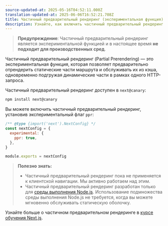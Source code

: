 ```yaml
---
source-updated-at: 2025-05-16T04:52:11.000Z
translation-updated-at: 2025-06-06T16:52:21.708Z
title: Частичный предварительный рендеринг (экспериментальная функция)
description: Узнайте, как включить частичный предварительный рендеринг (экспериментальная функция) в Next.js 14.
---
```


> **Предупреждение**: Частичный предварительный рендеринг является экспериментальной функцией и в настоящее время **не подходит для производственных сред**.

Частичный предварительный рендеринг (Partial Prerendering) — это экспериментальная функция, которая позволяет предварительно отрендерить статические части маршрута и обслуживать их из кэша, одновременно подгружая динамические части в рамках одного HTTP-запроса.

Частичный предварительный рендеринг доступен в `next@canary`:

```bash filename="Terminal"
npm install next@canary
```

Вы можете включить частичный предварительный рендеринг, установив экспериментальный флаг `ppr`:

```js filename="next.config.js"
/** @type {import('next').NextConfig} */
const nextConfig = {
  experimental: {
    ppr: true,
  },
}

module.exports = nextConfig
```

> **Полезно знать:**
>
> - Частичный предварительный рендеринг пока не применяется к клиентской навигации. Мы активно работаем над этим.
> - Частичный предварительный рендеринг разработан только для [среды выполнения Node.js](/docs/app/building-your-application/rendering/edge-and-nodejs-runtimes). Использование подмножества среды выполнения Node.js не требуется, когда вы можете мгновенно обслуживать статическую оболочку.

Узнайте больше о частичном предварительном рендеринге в [курсе обучения Next.js](/learn/dashboard-app/partial-prerendering).